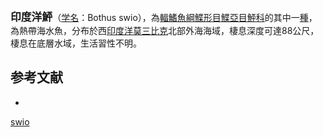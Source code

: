 {{Speciesbox
| name = 印度洋鮃
| image = 
| image_width = 250px
| image_caption = 
| status = NE
| status_system = IUCN3.1
| genus = Bothus
| species = swio
| authority = [[Hensley|Hensley]], 1997
| synonyms = 
}}

'''<big>印度洋鮃</big>'''（[[學名|学名]]：Bothus swio），為[[輻鰭魚綱|輻鰭魚綱]][[鰈形目|鰈形目]][[鰈亞目|鰈亞目]][[鮃科|鮃科]]的其中一[[種|種]]，為熱帶海水魚，分布於西[[印度洋|印度洋]][[莫三比克|莫三比克]]北部外海海域，棲息深度可達88公尺，棲息在底層水域，生活習性不明。

==参考文献==
*{{FishBase_species|genus=Bothus|species=swio|year=2014|month=4}}
{{Taxonbar|from=Q2431674}}

[[Category:鮃屬|swio]]


{{魚類小作品}}